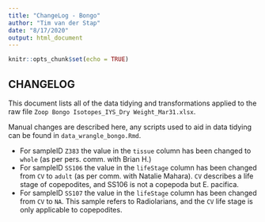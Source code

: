 ```yaml
---
title: "ChangeLog - Bongo"
author: "Tim van der Stap"
date: "8/17/2020"
output: html_document
---
```


```r
knitr::opts_chunk$set(echo = TRUE)
```

## CHANGELOG

This document lists all of the data tidying and transformations applied to the raw file `Zoop Bongo Isotopes_IYS_Dry Weight_Mar31.xlsx`. 

Manual changes are described here, any scripts used to aid in data tidying can be found in `data_wrangle_bongo.Rmd`.

* For sampleID `Z383` the value in the `tissue` column has been changed to `whole` (as per pers. comm. with Brian H.)
* For sampleID `SS106` the value in the `lifeStage` column has been changed from `CV` to `adult` (as per comm. with Natalie Mahara). `CV` describes a life stage of copepodites, and SS106 is not a copepoda but E. pacifica.
* For sampleID `SS107` the value in the `lifeStage` column has been changed from `CV` to `NA`. This sample refers to Radiolarians, and the `CV` life stage is only applicable to copepodites. 

